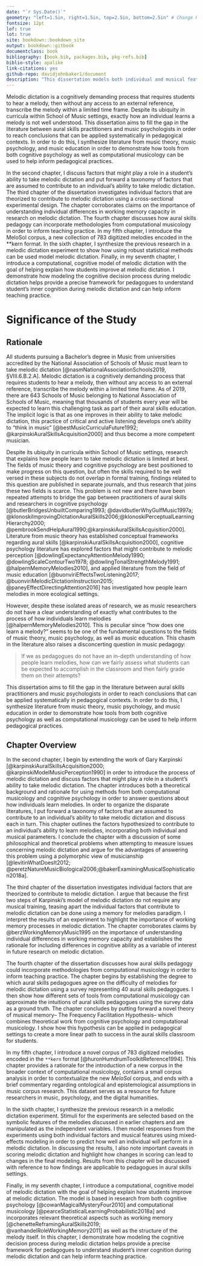 ```yaml
--- 
date: "`r Sys.Date()`"
geometry: "left=1.5in, right=1.5in, top=2.5in, bottom=2.5in" # Change Right to 1 in for print
fontsize: 12pt
lof: true
lot: true
site: bookdown::bookdown_site
output: bookdown::gitbook
documentclass: book
bibliography: [book.bib, packages.bib, pkg-refs.bib]
biblio-style: apalike
link-citations: yes
github-repo: davidjohnbaker1/document
description: "This dissertation models both individual and musical features that contribute to processes involved in melodic dictation."
---
```


\cleardoublepage\newpage
\chapter{Abstract}

Melodic dictation is a cognitively demanding process that requires students to hear a melody, then without any access to an external reference, transcribe the melody within a limited time frame. 
Despite its ubiquity in curricula within School of Music settings, exactly how an individual learns a melody is not well understood. 
This dissertation aims to fill the gap in the literature between aural skills practitioners and music psychologists in order to reach conclusions that can be applied systematically in pedagogical contexts. 
In order to do this, I synthesize literature from music theory, music psychology, and music education in order to demonstrate how tools from both cognitive psychology as well as computational musicology can be used to help inform pedagogical practices.

In the second chapter, I discuss factors that  might play a role in a student's ability to take melodic dictation and put forward a taxonomy of factors that are assumed to contribute to an individual’s ability to take melodic dictation. 
The third chapter of the dissertation investigates individual factors that are theorized to contribute to melodic dictation using a cross-sectional experimental design. 
The chapter corroborates claims on the importance of understanding individual differences in working memory capacity in research on melodic dictation. 
The fourth chapter discusses how aural skills pedagogy can incorporate methodologies from computational musicology in order to inform teaching practice. 
In my fifth chapter, I introduce the MeloSol corpus, a new collection of 783 digitized melodies encoded in the **kern format. 
In the sixth chapter, I synthesize the previous research in a melodic dictation experiment to show how using robust statistical methods can be used model melodic dictation. 
Finally, in my seventh chapter, I introduce a computational, cognitive model of melodic dictation with the goal of helping explain how students improve at melodic dictation. 
I demonstrate how modeling the cognitive decision process during melodic dictation helps provide a precise framework for pedagogues to understand student’s inner cognition during melodic dictation and can help inform teaching practice. 

\mainmatter 

# Significance of the Study

## Rationale

All students pursuing a Bachelor's degree in Music from universities accredited by the National Association of Schools of Music must learn to take melodic dictation [@nasmNationalAssociationSchools2019, §VIII.6.B.2.A].
Melodic dictation is a cognitively demanding process that requires students to hear a melody, then without any access to an external reference, transcribe the melody within a limited time frame.
As of 2019, there are 643 Schools of Music belonging to National Association of Schools of Music, meaning that thousands of students every year will be expected to learn this challenging task as part of their aural skills education.
The implicit logic is that as one improves in their ability to take melodic dictation, this practice of critical and active listening develops one's ability to "think in music" [@bestMusicCurriculaFuture1992; @karpinskiAuralSkillsAcquisition2000] and thus become a more competent musician. 

Despite its ubiquity in curricula within School of Music settings, research that explains how people learn to take melodic dictation is limited at best.
The fields of music theory and cognitive psychology are best positioned to make progress on this question, but often the skills required to be well versed in these subjects do not overlap in formal training, findings related to this question are published in separate journals, and thus research that joins these two fields is scarce.
This problem is not new and there have been repeated attempts to bridge the gap between practitioners of aural skills and researchers in cognitive psychology [@butlerBridgesUnbuiltComparing1993; @davidbutlerWhyGulfMusic1997a; @klonoskiImprovingDictationAuralSkills2006;@klonoskiPerceptualLearningHierarchy2000; @pembrookSendHelpAural1990;@karpinskiAuralSkillsAcquisition2000].
Literature from music theory has established conceptual frameworks regarding aural skills [@karpinskiAuralSkillsAcquisition2000], cognitive psychology literature has explored factors that might contribute to melodic perception [@dowlingExpectancyAttentionMelody1990; @dowlingScaleContourTwo1978; @dowlingTonalStrengthMelody1991; @halpernMemoryMelodies2010], and applied literature from the field of music education [@buonviriEffectsTwoListening2017; @buonviriMelodicDictationInstruction2015; @paneyEffectDirectingAttention2016] has investigated how people learn melodies in more ecological settings.

However, despite these isolated areas of research, we as music researchers do not have a clear understanding of exactly what contributes to the process of how individuals learn melodies [@halpernMemoryMelodies2010].
This is peculiar since "how does one learn a melody?" seems to be one of the fundamental questions to the fields of music theory, music psychology, as well as music education. 
This chasm in the literature also raises a disconcerting question in music pedagogy: 

> If we as pedagogues do not have an in-depth understanding of how people learn melodies, how can we fairly assess what students can be expected to accomplish in the classroom and then fairly grade them on their attempts?

This dissertation aims to fill the gap in the literature between aural skills practitioners and music psychologists in order to reach conclusions that can be applied systematically in pedagogical contexts.
In order to do this, I synthesize literature from music theory, music psychology, and music education in order to demonstrate how tools from both cognitive psychology as well as computational musicology can be used to help inform pedagogical practices.

## Chapter Overview 

In the second chapter, I begin by extending the work of Gary Karpinski [@karpinskiAuralSkillsAcquisition2000; @karpinskiModelMusicPerception1990] in order to introduce the process of melodic dictation and discuss factors that  might play a role in a student's ability to take melodic dictation.
The chapter introduces both a theoretical background and rationale for using methods from both computational musicology and cognitive psychology in order to answer questions about how individuals learn melodies.
In order to organize the disparate literatures, I put forward a taxonomy of factors that are assumed to contribute to an individual's ability to take melodic dictation and discuss each in turn.
This chapter outlines the factors hypothesized to contribute to an individual's ability to learn melodies, incorporating both individual and musical parameters.
I conclude the chapter with a discussion of some philosophical and theoretical problems when attempting to measure issues concerning melodic dictation and argue for the advantages of answering this problem using a polymorphic view of musicianship [@levitinWhatDoesIt2012; @peretzNatureMusicBiological2006;@bakerExaminingMusicalSophistication2018a].

The third chapter of the dissertation investigates individual factors that are theorized to contribute to melodic dictation.
I argue that because the first two steps of Karpinski's model of melodic dictation do not require any musical training, teasing apart the individual factors that contribute to melodic dictation can be done using a memory for melodies paradigm. 
I interpret the results of an experiment to highlight the importance of working memory processes in melodic dictation.
The chapter corroborates claims by @berzWorkingMemoryMusic1995 on the importance of understanding individual differences in working memory capacity and establishes the rationale for including differences in cognitive ability as a variable of interest in future research on melodic dictation.

The fourth chapter of the dissertation discusses how aural skills pedagogy could incorporate methodologies from computational musicology in order to inform teaching practice.
The chapter begins by establishing the degree to which aural skills pedagogues agree on the difficulty of melodies for melodic dictation using a survey representing 40 aural skills pedagogues.
I then show how different sets of tools from computational musicology can approximate the intuitions of aural skills pedagogues using the survey data as a ground truth.
The chapter concludes by putting forward a novel theory of musical memory-- The Frequency Facilitation Hypothesis-- which combines theoretical work from cognitive psychology and computational musicology.
I show how this hypothesis can be applied in pedagogical settings to create a more linear path to success in the aural skills classroom for students.

In my fifth chapter, I introduce a novel corpus of 783 digitized melodies encoded in the ```**kern```
format [@huronHumdrumToolkitReference1994].
This chapter provides a rationale for the introduction of a new corpus in the broader context of computational musicology, contains a small corpus analysis in order to contextualize the new _MeloSol_ corpus, and ends with a brief commentary regarding ontological and epistemological assumptions in music corpus research.
This dataset serves as a resource for future researchers in music, psychology, and the digital humanities. 

In the sixth chapter, I synthesize the previous research in a melodic dictation experiment. 
Stimuli for the experiments are selected based on the symbolic features of the melodies discussed in earlier chapters and are manipulated as the independent variables. 
I then model responses from the experiments using both individual factors and musical features using mixed-effects modeling in order to predict how well an individual will perform in a melodic dictation. 
In discussing the results, I also note important caveats in scoring melodic dictation and highlight how changes in scoring can lead to changes in the final modeling.
Results from this chapter will be discussed with reference to how findings are applicable to pedagogues in aural skills settings. 

Finally, in my seventh chapter, I introduce a computational, cognitive model of melodic dictation with the goal of helping explain how students improve at melodic dictation. 
The model is based in research from both cognitive psychology [@cowanMagicalMysteryFour2010] and computational musicology [@pearceStatisticalLearningProbabilistic2018a] and incorporates relevant theoretical aspects such as working memory [@chenetteReframingAuralSkills2019; @vanhandelRoleWorkingMemory2011] as well as the structure of the melody itself. 
In this chapter, I demonstrate how modeling the cognitive decision process during melodic dictation helps provide a precise framework for pedagogues to understand student’s inner cognition during melodic dictation and can help inform teaching practice. 
